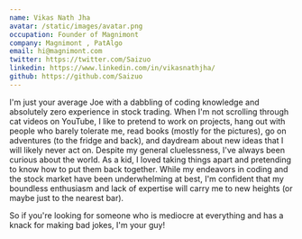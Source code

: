 ```yaml
---
name: Vikas Nath Jha
avatar: /static/images/avatar.png
occupation: Founder of Magnimont
company: Magnimont , PatAlgo
email: hi@magnimont.com
twitter: https://twitter.com/Saizuo
linkedin: https://www.linkedin.com/in/vikasnathjha/
github: https://github.com/Saizuo
---
```


I'm just your average Joe with a dabbling of coding knowledge and absolutely zero experience in stock trading. When I'm not scrolling through cat videos on YouTube, I like to pretend to work on projects, hang out with people who barely tolerate me, read books (mostly for the pictures), go on adventures (to the fridge and back), and daydream about new ideas that I will likely never act on.
Despite my general cluelessness, I've always been curious about the world. As a kid, I loved taking things apart and pretending to know how to put them back together. While my endeavors in coding and the stock market have been underwhelming at best, I'm confident that my boundless enthusiasm and lack of expertise will carry me to new heights (or maybe just to the nearest bar).

So if you're looking for someone who is mediocre at everything and has a knack for making bad jokes, I'm your guy!